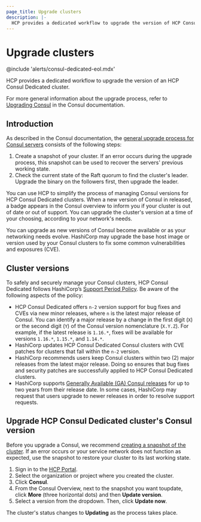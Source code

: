 ```yaml
---
page_title: Upgrade clusters 
description: |-
  HCP provides a dedicated workflow to upgrade the version of HCP Consul Dedicated clusters. Learn how to upgrade the version of HCP Consul Dedicated clusters.
---
```


# Upgrade clusters

@include 'alerts/consul-dedicated-eol.mdx'

HCP provides a dedicated workflow to upgrade the version of an HCP Consul Dedicated cluster. 

For more general information about the upgrade process, refer to [Upgrading Consul](/consul/docs/upgrading) in the Consul documentation.

## Introduction

As described in the Consul documentation, the [general upgrade process for Consul servers](/consul/docs/upgrading/instructions/general-process) consists of the following steps:

1. Create a snapshot of your cluster. If an error occurs during the upgrade process, this snapshot can be used to recover the servers' previous working state.
1. Check the current state of the Raft quorum to find the cluster's leader. Upgrade the binary on the followers first, then upgrade the leader.

You can use HCP to simplify the process of managing Consul versions for HCP Consul Dedicated clusters. When a new version of Consul in released, a badge appears in the Consul overview to inform you if your cluster is out of date or out of support. You can upgrade the cluster's version at a time of your choosing, according to your network's needs.

You can upgrade as new versions of Consul become available or as your networking needs evolve. HashiCorp may upgrade the base host image or version used by your Consul clusters to fix some common vulnerabilities and exposures (CVE).

## Cluster versions

To safely and securely manage your Consul clusters, HCP Consul Dedicated follows HashiCorp’s [Support Period Policy](https://support.hashicorp.com/hc/en-us/articles/360021185113-Support-Period-and-End-of-Life-EOL-Policy). Be aware of the following aspects of the policy:

- HCP Consul Dedicated offers `n-2` version support for bug fixes and CVEs via new minor releases, where `n` is the latest major release of Consul. You can identify a major release by a change in the first digit (`X`) or the second digit (`Y`) of the Consul version nomenclature (`X.Y.Z`). For example, if the latest release is `1.16.*`, fixes will be available for versions `1.16.*`, `1.15.*`, and `1.14.*`.
- HashiCorp updates HCP Consul Dedicated Consul clusters with CVE patches for clusters that fall within the `n-2` version.
- HashiCorp recommends users keep Consul clusters within two (2) major releases from the latest major release. Doing so ensures that bug fixes and security patches are successfully applied to HCP Consul Dedicated clusters.
- HashiCorp supports [Generally Available (GA) Consul releases](https://github.com/hashicorp/consul/releases) for up to two years from their release date. In some cases, HashiCorp may request that users upgrade to newer releases in order to resolve support requests.

## Upgrade HCP Consul Dedicated cluster's Consul version

<Warning>

Before you upgrade a Consul, we recommend [creating a snapshot of the cluster](/hcp/docs/consul/upgrade/snapshots). If an error occurs or your service network does not function as expected, use the snapshot to restore your cluster to its last working state.

</Warning>

1. Sign in to the [HCP Portal](https://portal.cloud.hashicorp.com).
1. Select the organization or project where you created the cluster.
1. Click **Consul**.
1. From the Consul Overview, next to the snapshot you want toupdate, click **More** (three horizontal dots) and then **Update version**.
1. Select a version from the dropdown. Then, click **Update now**.

The cluster's status changes to **Updating** as the process takes place.